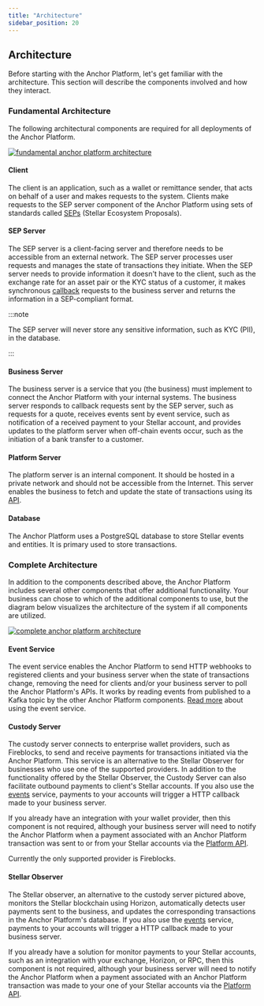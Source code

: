 ```yaml
---
title: "Architecture"
sidebar_position: 20
---
```


## Architecture

Before starting with the Anchor Platform, let's get familiar with the architecture. This section will describe the components involved and how they interact.

### Fundamental Architecture

The following architectural components are required for all deployments of the Anchor Platform.

[![fundamental anchor platform architecture](/assets/anchor-platform-architecture-1.png)](/assets/anchor-platform-architecture-1.png)

#### Client

The client is an application, such as a wallet or remittance sender, that acts on behalf of a user and makes requests to the system. Clients make requests to the SEP server component of the Anchor Platform using sets of standards called [SEPs][seps] (Stellar Ecosystem Proposals).

#### SEP Server

The SEP server is a client-facing server and therefore needs to be accessible from an external network. The SEP server processes user requests and manages the state of transactions they initiate. When the SEP server needs to provide information it doesn't have to the client, such as the exchange rate for an asset pair or the KYC status of a customer, it makes synchronous [callback][callback-api] requests to the business server and returns the information in a SEP-compliant format.

:::note

The SEP server will never store any sensitive information, such as KYC (PII), in the database.

:::

#### Business Server

The business server is a service that you (the business) must implement to connect the Anchor Platform with your internal systems. The business server responds to callback requests sent by the SEP server, such as requests for a quote, receives events sent by event service, such as notification of a received payment to your Stellar account, and provides updates to the platform server when off-chain events occur, such as the initiation of a bank transfer to a customer.

#### Platform Server

The platform server is an internal component. It should be hosted in a private network and should not be accessible from the Internet. This server enables the business to fetch and update the state of transactions using its [API][platform-api].

#### Database

The Anchor Platform uses a PostgreSQL database to store Stellar events and entities. It is primary used to store transactions.

### Complete Architecture

In addition to the components described above, the Anchor Platform includes several other components that offer additional functionality. Your business can chose to which of the additional components to use, but the diagram below visualizes the architecture of the system if all components are utilized.

[![complete anchor platform architecture](/assets/anchor-platform-architecture-2.png)](/assets/anchor-platform-architecture-2.png)

#### Event Service

The event service enables the Anchor Platform to send HTTP webhooks to registered clients and your business server when the state of transactions change, removing the need for clients and/or your business server to poll the Anchor Platform's APIs. It works by reading events from published to a Kafka topic by the other Anchor Platform components. [Read more][events] about using the event service.

#### Custody Server

The custody server connects to enterprise wallet providers, such as Fireblocks, to send and receive payments for transactions initiated via the Anchor Platform. This service is an alternative to the Stellar Observer for businesses who use one of the supported providers. In addition to the functionality offered by the Stellar Observer, the Custody Server can also facilitate outbound payments to client's Stellar accounts. If you also use the [events] service, payments to your accounts will trigger a HTTP callback made to your business server.

If you already have an integration with your wallet provider, then this component is not required, although your business server will need to notify the Anchor Platform when a payment associated with an Anchor Platform transaction was sent to or from your Stellar accounts via the [Platform API][platform-api].

Currently the only supported provider is Fireblocks.

#### Stellar Observer

The Stellar observer, an alternative to the custody server pictured above, monitors the Stellar blockchain using Horizon, automatically detects user payments sent to the business, and updates the corresponding transactions in the Anchor Platform's database. If you also use the [events] service, payments to your accounts will trigger a HTTP callback made to your business server.

If you already have a solution for monitor payments to your Stellar accounts, such as an integration with your exchange, Horizon, or RPC, then this component is not required, although your business server will need to notify the Anchor Platform when a payment associated with an Anchor Platform transaction was made to your one of your Stellar accounts via the [Platform API][platform-api].

[seps]: https://github.com/stellar/stellar-protocol/blob/master/ecosystem/README.md
[platform-api]: ../api-reference/resources/README.mdx
[callback-api]: ../api-reference/callbacks/README.mdx
[events]: ./events/README.mdx
